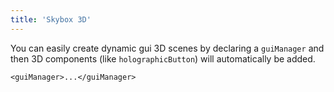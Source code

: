 ```yaml
---
title: 'Skybox 3D'
---
```


You can easily create dynamic gui 3D scenes by declaring a `guiManager` and then
3D components (like `holographicButton`) will automatically be added.

```tsx
<guiManager>...</guiManager>
```

<code src="./Skybox3D.tsx" />
